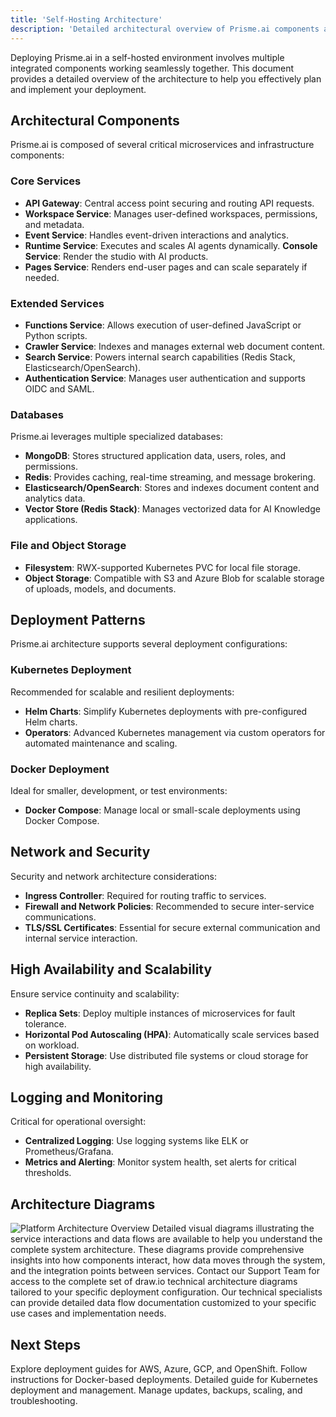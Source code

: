 ```yaml
---
title: 'Self-Hosting Architecture'
description: 'Detailed architectural overview of Prisme.ai components and interactions.'
---
```


Deploying Prisme.ai in a self-hosted environment involves multiple integrated components working seamlessly together. This document provides a detailed overview of the architecture to help you effectively plan and implement your deployment.

## Architectural Components

Prisme.ai is composed of several critical microservices and infrastructure components:

### Core Services

- **API Gateway**: Central access point securing and routing API requests.
- **Workspace Service**: Manages user-defined workspaces, permissions, and metadata.
- **Event Service**: Handles event-driven interactions and analytics.
- **Runtime Service**: Executes and scales AI agents dynamically.
  **Console Service**: Render the studio with AI products.
- **Pages Service**: Renders end-user pages and can scale separately if needed.

### Extended Services

- **Functions Service**: Allows execution of user-defined JavaScript or Python scripts.
- **Crawler Service**: Indexes and manages external web document content.
- **Search Service**: Powers internal search capabilities (Redis Stack, Elasticsearch/OpenSearch).
- **Authentication Service**: Manages user authentication and supports OIDC and SAML.

### Databases

Prisme.ai leverages multiple specialized databases:

- **MongoDB**: Stores structured application data, users, roles, and permissions.
- **Redis**: Provides caching, real-time streaming, and message brokering.
- **Elasticsearch/OpenSearch**: Stores and indexes document content and analytics data.
- **Vector Store (Redis Stack)**: Manages vectorized data for AI Knowledge applications.

### File and Object Storage

- **Filesystem**: RWX-supported Kubernetes PVC for local file storage.
- **Object Storage**: Compatible with S3 and Azure Blob for scalable storage of uploads, models, and documents.

## Deployment Patterns

Prisme.ai architecture supports several deployment configurations:

### Kubernetes Deployment

Recommended for scalable and resilient deployments:

- **Helm Charts**: Simplify Kubernetes deployments with pre-configured Helm charts.
- **Operators**: Advanced Kubernetes management via custom operators for automated maintenance and scaling.

### Docker Deployment

Ideal for smaller, development, or test environments:

- **Docker Compose**: Manage local or small-scale deployments using Docker Compose.

## Network and Security

Security and network architecture considerations:

- **Ingress Controller**: Required for routing traffic to services.
- **Firewall and Network Policies**: Recommended to secure inter-service communications.
- **TLS/SSL Certificates**: Essential for secure external communication and internal service interaction.

## High Availability and Scalability

Ensure service continuity and scalability:

- **Replica Sets**: Deploy multiple instances of microservices for fault tolerance.
- **Horizontal Pod Autoscaling (HPA)**: Automatically scale services based on workload.
- **Persistent Storage**: Use distributed file systems or cloud storage for high availability.

## Logging and Monitoring

Critical for operational oversight:

- **Centralized Logging**: Use logging systems like ELK or Prometheus/Grafana.
- **Metrics and Alerting**: Monitor system health, set alerts for critical thresholds.

## Architecture Diagrams

<Frame caption="High-level overview of platform architecture">
  <img src="/images/architecture.png" alt="Platform Architecture Overview" />
</Frame>

<Callout type="info">
  Detailed visual diagrams illustrating the service interactions and data flows are available to help you understand the complete system architecture. These diagrams provide comprehensive insights into how components interact, how data moves through the system, and the integration points between services.
</Callout>

<CardGroup cols={2}>
  <Card title="Request Technical Diagrams" icon="diagram-project" href="mailto:support@prisme.ai">
    Contact our Support Team for access to the complete set of draw.io technical architecture diagrams tailored to your specific deployment configuration.
  </Card>
  
  <Card title="Customized Data Flow Documentation" icon="arrows-to-circle" href="mailto:support@prisme.ai">
    Our technical specialists can provide detailed data flow documentation customized to your specific use cases and implementation needs.
  </Card>
</CardGroup>

## Next Steps

<CardGroup cols={2}>
  <Card title="Cloud Providers" icon="cloud" href="/self-hosting/cloud/aws">
    Explore deployment guides for AWS, Azure, GCP, and OpenShift.
  </Card>
  <Card title="Docker Deployment" icon="docker" href="/self-hosting/docker/setup">
    Follow instructions for Docker-based deployments.
  </Card>
  <Card title="Kubernetes Deployment" icon="kubernetes" href="/self-hosting/kubernetes/helm">
    Detailed guide for Kubernetes deployment and management.
  </Card>
  <Card title="Operations" icon="tools" href="/self-hosting/operations/updates">
    Manage updates, backups, scaling, and troubleshooting.
  </Card>
</CardGroup>
